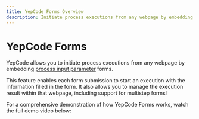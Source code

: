 ```yaml
---
title: YepCode Forms Overview
description: Initiate process executions from any webpage by embedding process input parameter forms.
---
```



# YepCode Forms

YepCode allows you to initiate process executions from any webpage by embedding [process input parameter](/docs/processes/input-params) forms.

This feature enables each form submission to start an execution with the information filled in the form. It also allows you to manage the execution result within that webpage, including support for multistep forms!

<Screenshot src="form-preview.png" />

For a comprehensive demonstration of how YepCode Forms works, watch the full demo video below:

<YouTube url="https://www.youtube.com/watch?v=ZA6XIkKMKXo" />
